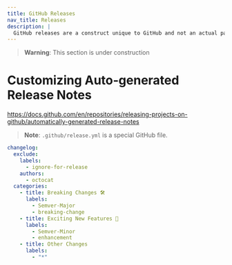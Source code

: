 ```yaml
---
title: GitHub Releases
nav_title: Releases
description: |
  GitHub releases are a construct unique to GitHub and not an actual part of Git
---
```


> **Warning**: This section is under construction

# Customizing Auto-generated Release Notes

https://docs.github.com/en/repositories/releasing-projects-on-github/automatically-generated-release-notes

> **Note**: `.github/release.yml` is a special GitHub file.

```yml filename=".github/release.yml" showLineNumbers
changelog:
  exclude:
    labels:
      - ignore-for-release
    authors:
      - octocat
  categories:
    - title: Breaking Changes 🛠
      labels:
        - Semver-Major
        - breaking-change
    - title: Exciting New Features 🎉
      labels:
        - Semver-Minor
        - enhancement
    - title: Other Changes
      labels:
        - "*"
```
